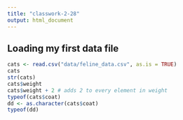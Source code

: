 ```yaml
---
title: "classwork-2-28"
output: html_document
---
```


## Loading my first data file

```r
cats <- read.csv("data/feline_data.csv", as.is = TRUE)
cats
str(cats)
cats$weight
cats$weight + 2 # adds 2 to every element in weight
typeof(cats$coat)
dd <- as.character(cats$coat)
typeof(dd)
```